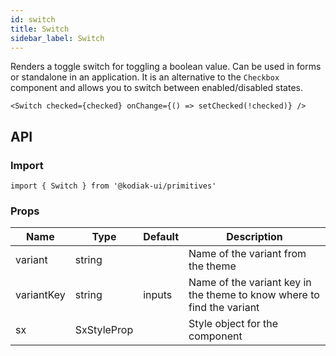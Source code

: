 ```yaml
---
id: switch
title: Switch
sidebar_label: Switch
---
```


Renders a toggle switch for toggling a boolean value. Can be used in forms or standalone in an application. It is an alternative to the `Checkbox` component and allows you to switch between enabled/disabled states.

```tsx
<Switch checked={checked} onChange={() => setChecked(!checked)} />
```

## API

### Import

```tsx
import { Switch } from '@kodiak-ui/primitives'
```

### Props

| Name       | Type        | Default | Description                                                            |
| ---------- | ----------- | ------- | ---------------------------------------------------------------------- |
| variant    | string      |         | Name of the variant from the theme                                     |
| variantKey | string      | inputs  | Name of the variant key in the theme to know where to find the variant |
| sx         | SxStyleProp |         | Style object for the component                                         |

